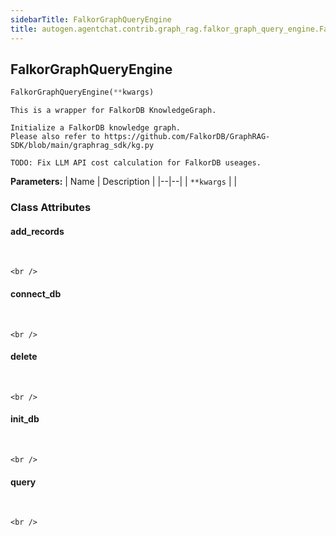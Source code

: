 ```yaml
---
sidebarTitle: FalkorGraphQueryEngine
title: autogen.agentchat.contrib.graph_rag.falkor_graph_query_engine.FalkorGraphQueryEngine
---
```

<h2 id="autogen.agentchat.contrib.graph_rag.falkor_graph_query_engine.FalkorGraphQueryEngine" class="doc doc-heading">
    <code class="doc-symbol doc-symbol-heading doc-symbol-class"></code>
    <span class="doc doc-object-name doc-class-name">FalkorGraphQueryEngine</span>
</h2>

```python
FalkorGraphQueryEngine(**kwargs)
```

    This is a wrapper for FalkorDB KnowledgeGraph.
    
    Initialize a FalkorDB knowledge graph.
    Please also refer to https://github.com/FalkorDB/GraphRAG-SDK/blob/main/graphrag_sdk/kg.py
    
    TODO: Fix LLM API cost calculation for FalkorDB useages.

<b>Parameters:</b>
| Name | Description |
|--|--|
| `**kwargs` |  |

### Class Attributes

<code class="doc-symbol doc-symbol-heading doc-symbol-attribute"></code>
#### add_records
<br />

    <br />

<code class="doc-symbol doc-symbol-heading doc-symbol-attribute"></code>
#### connect_db
<br />

    <br />

<code class="doc-symbol doc-symbol-heading doc-symbol-attribute"></code>
#### delete
<br />

    <br />

<code class="doc-symbol doc-symbol-heading doc-symbol-attribute"></code>
#### init_db
<br />

    <br />

<code class="doc-symbol doc-symbol-heading doc-symbol-attribute"></code>
#### query
<br />

    <br />